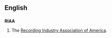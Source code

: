 ==English==
{{wikipediaAlt|Recording Industry Association of America}}
==={{initialism}}===
'''RIAA'''
#The [[w:Recording Industry Association of America|Recording Industry Association of America]].